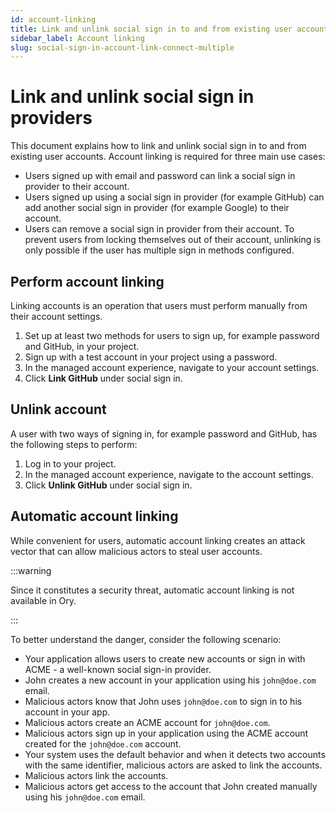 ```yaml
---
id: account-linking
title: Link and unlink social sign in to and from existing user accounts
sidebar_label: Account linking
slug: social-sign-in-account-link-connect-multiple
---
```


# Link and unlink social sign in providers

This document explains how to link and unlink social sign in to and from existing user accounts. Account linking is required for
three main use cases:

- Users signed up with email and password can link a social sign in provider to their account.
- Users signed up using a social sign in provider (for example GitHub) can add another social sign in provider (for example
  Google) to their account.
- Users can remove a social sign in provider from their account. To prevent users from locking themselves out of their account,
  unlinking is only possible if the user has multiple sign in methods configured.

## Perform account linking

Linking accounts is an operation that users must perform manually from their account settings.

1. Set up at least two methods for users to sign up, for example password and GitHub, in your project.
2. Sign up with a test account in your project using a password.
3. In the managed account experience, navigate to your account settings.
4. Click **Link GitHub** under social sign in.

## Unlink account

A user with two ways of signing in, for example password and GitHub, has the following steps to perform:

1. Log in to your project.
2. In the managed account experience, navigate to the account settings.
3. Click **Unlink GitHub** under social sign in.

## Automatic account linking

While convenient for users, automatic account linking creates an attack vector that can allow malicious actors to steal user
accounts.

:::warning

Since it constitutes a security threat, automatic account linking is not available in Ory.

:::

To better understand the danger, consider the following scenario:

- Your application allows users to create new accounts or sign in with ACME - a well-known social sign-in provider.
- John creates a new account in your application using his `john@doe.com` email.
- Malicious actors know that John uses `john@doe.com` to sign in to his account in your app.
- Malicious actors create an ACME account for `john@doe.com`.
- Malicious actors sign up in your application using the ACME account created for the `john@doe.com` account.
- Your system uses the default behavior and when it detects two accounts with the same identifier, malicious actors are asked to
  link the accounts.
- Malicious actors link the accounts.
- Malicious actors get access to the account that John created manually using his `john@doe.com` email.
